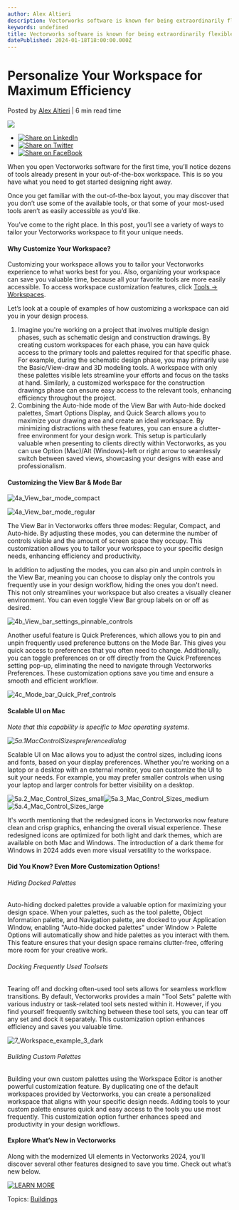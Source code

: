 ```yaml
---
author: Alex Altieri
description: Vectorworks software is known for being extraordinarily flexible. See how to customize your workspace to fit your needs.
keywords: undefined
title: Vectorworks software is known for being extraordinarily flexible. See how to customize your workspace to fit your needs. 
datePublished: 2024-01-18T18:00:00.000Z
---
```

  

# Personalize Your Workspace for Maximum Efficiency

 Posted by [Alex Altieri](https://blog.vectorworks.net/author/alex-altieri) | 6 min read time 

![](https://blog.vectorworks.net/hubfs/Blog%20Images/2023%20Blog%20Images/9_Workspaces/7_Workspace_example_3_dark.png) 

* [![Share on LinkedIn](https://2659751.fs1.hubspotusercontent-na1.net/hubfs/2659751/michaelDemo/share-LI.png)](http://www.linkedin.com/shareArticle?mini=true&url=https%3A%2F%2Fblog.vectorworks.net%2Fworkspace-customization)
* [![Share on Twitter](https://2659751.fs1.hubspotusercontent-na1.net/hubfs/2659751/michaelDemo/share-TW.png)](https://www.twitter.com/share?text=Personalize%20Your%20Workspace%20for%20Maximum%20Efficiency&url=https%3A%2F%2Fblog.vectorworks.net%2Fworkspace-customization&via=PMGTweets)
* [![Share on FaceBook](https://2659751.fs1.hubspotusercontent-na1.net/hubfs/2659751/michaelDemo/share-FB.png)](https://www.facebook.com/sharer/sharer.php?u=https%3A%2F%2Fblog.vectorworks.net%2Fworkspace-customization)

When you open Vectorworks software for the first time, you’ll notice dozens of tools already present in your out-of-the-box workspace. This is so you have what you need to get started designing right away.

Once you get familiar with the out-of-the-box layout, you may discover that you don’t use some of the available tools, or that some of your most-used tools aren’t as easily accessible as you’d like.

You’ve come to the right place. In this post, you’ll see a variety of ways to tailor your Vectorworks workspace to fit your unique needs.

#### Why Customize Your Workspace?

Customizing your workspace allows you to tailor your Vectorworks experience to what works best for you. Also, organizing your workspace can save you valuable time, because all your favorite tools are more easily accessible. To access workspace customization features, click [Tools -> Workspaces](https://app-help.vectorworks.net/2024/eng/VW2024%5FGuide/Start/Customizing%5Fworkspaces.htm?rhhlterm=workspaces%20workspace).

Let’s look at a couple of examples of how customizing a workspace can aid you in your design process.

1. Imagine you're working on a project that involves multiple design phases, such as schematic design and construction drawings. By creating custom workspaces for each phase, you can have quick access to the primary tools and palettes required for that specific phase. For example, during the schematic design phase, you may primarily use the Basic/View-draw and 3D modeling tools. A workspace with only these palettes visible lets streamline your efforts and focus on the tasks at hand. Similarly, a customized workspace for the construction drawings phase can ensure easy access to the relevant tools, enhancing efficiency throughout the project.
2. Combining the Auto-hide mode of the View Bar with Auto-hide docked palettes, Smart Options Display, and Quick Search allows you to maximize your drawing area and create an ideal workspace. By minimizing distractions with these features, you can ensure a clutter-free environment for your design work. This setup is particularly valuable when presenting to clients directly within Vectorworks, as you can use Option (Mac)/Alt (Windows)-left or right arrow to seamlessly switch between saved views, showcasing your designs with ease and professionalism.

#### Customizing the View Bar & Mode Bar

![4a_View_bar_mode_compact](https://blog.vectorworks.net/hs-fs/hubfs/Blog%20Images/2023%20Blog%20Images/9_Workspaces/4a_View_bar_mode_compact.png?width=3840&height=230&name=4a_View_bar_mode_compact.png)

![4a_View_bar_mode_regular](https://blog.vectorworks.net/hs-fs/hubfs/Blog%20Images/2023%20Blog%20Images/9_Workspaces/4a_View_bar_mode_regular.png?width=3840&height=284&name=4a_View_bar_mode_regular.png)

The View Bar in Vectorworks offers three modes: Regular, Compact, and Auto-hide. By adjusting these modes, you can determine the number of controls visible and the amount of screen space they occupy. This customization allows you to tailor your workspace to your specific design needs, enhancing efficiency and productivity.

In addition to adjusting the modes, you can also pin and unpin controls in the View Bar, meaning you can choose to display only the controls you frequently use in your design workflow, hiding the ones you don't need. This not only streamlines your workspace but also creates a visually cleaner environment. You can even toggle View Bar group labels on or off as desired.

![4b_View_bar_settings_pinnable_controls](https://blog.vectorworks.net/hs-fs/hubfs/Blog%20Images/2023%20Blog%20Images/9_Workspaces/4b_View_bar_settings_pinnable_controls.png?width=3840&height=1190&name=4b_View_bar_settings_pinnable_controls.png)

Another useful feature is Quick Preferences, which allows you to pin and unpin frequently used preference buttons on the Mode Bar. This gives you quick access to preferences that you often need to change. Additionally, you can toggle preferences on or off directly from the Quick Preferences setting pop-up, eliminating the need to navigate through Vectorworks Preferences. These customization options save you time and ensure a smooth and efficient workflow.

![4c_Mode_bar_Quick_Pref_controls](https://blog.vectorworks.net/hs-fs/hubfs/Blog%20Images/2023%20Blog%20Images/9_Workspaces/4c_Mode_bar_Quick_Pref_controls.png?width=1756&height=1392&name=4c_Mode_bar_Quick_Pref_controls.png)

#### Scalable UI on Mac

_Note that this capability is specific to Mac operating systems._

_![5a.1MacControlSizespreferencedialog](https://blog.vectorworks.net/hs-fs/hubfs/Blog%20Images/2023%20Blog%20Images/9Workspaces/5a.1MacControlSizespreferencedialog.png?width=2074&height=1506&name=5a.1MacControlSizespreferencedialog.png)_

Scalable UI on Mac allows you to adjust the control sizes, including icons and fonts, based on your display preferences. Whether you're working on a laptop or a desktop with an external monitor, you can customize the UI to suit your needs. For example, you may prefer smaller controls when using your laptop and larger controls for better visibility on a desktop.

![5a.2_Mac_Control_Sizes_small](https://blog.vectorworks.net/hs-fs/hubfs/Blog%20Images/2023%20Blog%20Images/9_Workspaces/5a.2_Mac_Control_Sizes_small.png?width=64&height=369&name=5a.2_Mac_Control_Sizes_small.png)![5a.3_Mac_Control_Sizes_medium](https://blog.vectorworks.net/hs-fs/hubfs/Blog%20Images/2023%20Blog%20Images/9_Workspaces/5a.3_Mac_Control_Sizes_medium.png?width=110&height=369&name=5a.3_Mac_Control_Sizes_medium.png)![5a.4_Mac_Control_Sizes_large](https://blog.vectorworks.net/hs-fs/hubfs/Blog%20Images/2023%20Blog%20Images/9_Workspaces/5a.4_Mac_Control_Sizes_large.png?width=173&height=369&name=5a.4_Mac_Control_Sizes_large.png)

It's worth mentioning that the redesigned icons in Vectorworks now feature clean and crisp graphics, enhancing the overall visual experience. These redesigned icons are optimized for both light and dark themes, which are available on both Mac and Windows. The introduction of a dark theme for Windows in 2024 adds even more visual versatility to the workspace.

#### Did You Know? Even More Customization Options!

###### Hiding Docked Palettes

Auto-hiding docked palettes provide a valuable option for maximizing your design space. When your palettes, such as the tool palette, Object Information palette, and Navigation palette, are docked to your Application Window, enabling "Auto-hide docked palettes" under Window > Palette Options will automatically show and hide palettes as you interact with them. This feature ensures that your design space remains clutter-free, offering more room for your creative work.

###### Docking Frequently Used Toolsets

Tearing off and docking often-used tool sets allows for seamless workflow transitions. By default, Vectorworks provides a main "Tool Sets" palette with various industry or task-related tool sets nested within it. However, if you find yourself frequently switching between these tool sets, you can tear off any set and dock it separately. This customization option enhances efficiency and saves you valuable time.

![7_Workspace_example_3_dark](https://blog.vectorworks.net/hs-fs/hubfs/Blog%20Images/2023%20Blog%20Images/9_Workspaces/7_Workspace_example_3_dark.png?width=3840&height=2160&name=7_Workspace_example_3_dark.png)

###### Building Custom Palettes

Building your own custom palettes using the Workspace Editor is another powerful customization feature. By duplicating one of the default workspaces provided by Vectorworks, you can create a personalized workspace that aligns with your specific design needs. Adding tools to your custom palette ensures quick and easy access to the tools you use most frequently. This customization option further enhances speed and productivity in your design workflows.

#### Explore What’s New in Vectorworks

Along with the modernized UI elements in Vectorworks 2024, you’ll discover several other features designed to save you time. Check out what’s new below.

[![LEARN MORE](https://no-cache.hubspot.com/cta/default/3018241/dda2de3e-9b90-457f-88e3-34e50f6acc30.png)](https://cta-redirect.hubspot.com/cta/redirect/3018241/dda2de3e-9b90-457f-88e3-34e50f6acc30) 

 Topics: [Buildings](https://blog.vectorworks.net/topic/buildings) 

  